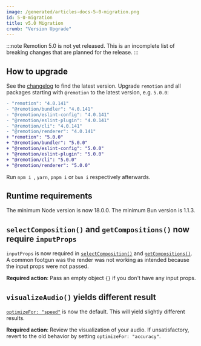 ```yaml
---
image: /generated/articles-docs-5-0-migration.png
id: 5-0-migration
title: v5.0 Migration
crumb: "Version Upgrade"
---
```


:::note
Remotion 5.0 is not yet released. This is an incomplete list of breaking changes that are planned for the release.
:::

## How to upgrade

See the [changelog](https://remotion.dev/changelog) to find the latest version.
Upgrade `remotion` and all packages starting with `@remotion` to the latest version, e.g. `5.0.0`:

```diff
- "remotion": "4.0.141"
- "@remotion/bundler": "4.0.141"
- "@remotion/eslint-config": "4.0.141"
- "@remotion/eslint-plugin": "4.0.141"
- "@remotion/cli": "4.0.141"
- "@remotion/renderer": "4.0.141"
+ "remotion": "5.0.0"
+ "@remotion/bundler": "5.0.0"
+ "@remotion/eslint-config": "5.0.0"
+ "@remotion/eslint-plugin": "5.0.0"
+ "@remotion/cli": "5.0.0"
+ "@remotion/renderer": "5.0.0"
```

Run `npm i `, `yarn`, `pnpm i` or `bun i` respectively afterwards.

## Runtime requirements

The minimum Node version is now 18.0.0. The minimum Bun version is 1.1.3.

## `selectComposition()` and `getCompositions()` now require `inputProps`

`inputProps` is now required in [`selectComposition()`](/docs/renderer/select-composition) and [`getCompositions()`](/docs/renderer/get-compositions).  
A common footgun was the render was not working as intended because the input props were not passed.

**Required action**: Pass an empty object `{}` if you don't have any input props.

## `visualizeAudio()` yields different result

[`optimizeFor: "speed"`](/docs/visualize-audio#optimizefor) is now the default. This will yield slightly different results.

**Required action**: Review the visualization of your audio. If unsatisfactory, revert to the old behavior by setting `optimizeFor: "accuracy"`.
